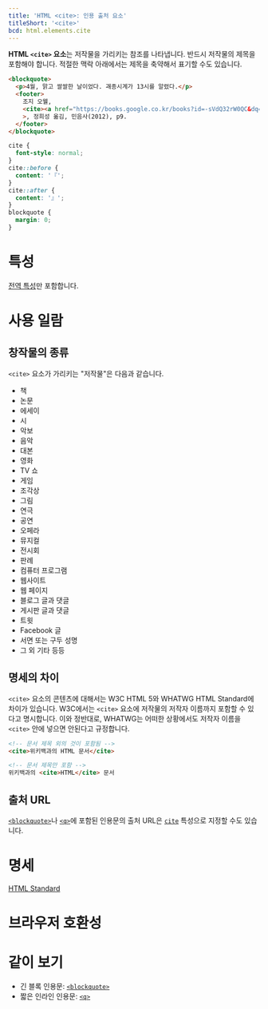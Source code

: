 ```yaml
---
title: 'HTML <cite>: 인용 출처 요소'
titleShort: '<cite>'
bcd: html.elements.cite
---
```


**HTML `<cite>` 요소**는 저작물을 가리키는 참조를 나타냅니다. 반드시 저작물의 제목을 포함해야 합니다. 적절한 맥락 아래에서는 제목을 축약해서 표기할 수도 있습니다.

```html hidden name=demo
<blockquote>
  <p>4월, 맑고 쌀쌀한 날이었다. 괘종시계가 13시를 알렸다.</p>
  <footer>
    조지 오웰,
    <cite><a href="https://books.google.co.kr/books?id=-sVdQ32rW0QC&dq=1984">1984</a></cite
    >, 정희성 옮김, 민음사(2012), p9.
  </footer>
</blockquote>
```

```css hidden name=demo
cite {
  font-style: normal;
}
cite::before {
  content: '『';
}
cite::after {
  content: '』';
}
blockquote {
  margin: 0;
}
```

<LiveExample height={240} lang="html" name="demo" />

# 특성

[전역 특성](/docs/Web/HTML/Global_attributes)만 포함합니다.

# 사용 일람

## 창작물의 종류

`<cite>` 요소가 가리키는 "저작물"은 다음과 같습니다.

- 책
- 논문
- 에세이
- 시
- 악보
- 음악
- 대본
- 영화
- TV 쇼
- 게임
- 조각상
- 그림
- 연극
- 공연
- 오페라
- 뮤지컬
- 전시회
- 판례
- 컴퓨터 프로그램
- 웹사이트
- 웹 페이지
- 블로그 글과 댓글
- 게시판 글과 댓글
- 트윗
- Facebook 글
- 서면 또는 구두 성명
- 그 외 기타 등등

## 명세의 차이

`<cite>` 요소의 콘텐츠에 대해서는 W3C HTML 5와 WHATWG HTML Standard에 차이가 있습니다. W3C에서는 `<cite>` 요소에 저작물의 저작자 이름까지 포함할 수 있다고 명시합니다. 이와 정반대로, WHATWG는 어떠한 상황에서도 저작자 이름을 `<cite>` 안에 넣으면 안된다고 규정합니다.

```html variant=bad
<!-- 문서 제목 외의 것이 포함됨 -->
<cite>위키백과의 HTML 문서</cite>
```

```html variant=good
<!-- 문서 제목만 포함 -->
위키백과의 <cite>HTML</cite> 문서
```

## 출처 URL

[`<blockquote>`](./blockquote)나 [`<q>`](./q)에 포함된 인용문의 출처 URL은 [`cite`](./blockquote#term-cite) 특성으로 지정할 수도 있습니다.

# 명세

[HTML Standard](https://html.spec.whatwg.org/multipage/semantics.html#the-cite-element)

# 브라우저 호환성

<BrowserCompat data={props.bcd} />

# 같이 보기

- 긴 블록 인용문: [`<blockquote>`](./blockquote)
- 짧은 인라인 인용문: [`<q>`](./q)
